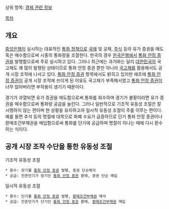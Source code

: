 상위 항목: [[경제 관련 정보]]

[[목차]]

== 개요 ==
[[중앙은행]]이 실시하는 대표적인 [[통화 정책]]으로 [[국채]] 및 공채, [[주식]] 등의 유가 증권을 매도 혹은 매수함으로써 시중의 통화량을 조절한다. 한국의 경우 [[한국은행]]에서 [[통화 안정 증권]]을 발행함으로써 주로 실시하고 있다. 그러나 최근에는 과거와는 달리 [[대한민국]]의 국고채도 꽤 많이 발행된 상태이므로 통화 안정 증권 뿐만 아니라 [[국고채]]를 활용해서도 공개 시장 조작에 나서고 있다. [[통화 안정 증권]] 항목에서도 밝히고 있지만 애초에 [[통화 안정 증권]]이 공개 시장 조작에 쓰이게 된 이유도 국고채가 부족해서였고 [[통화 안정 증권]]이 너무 많아버리면 부작용이 생기기 때문이다.

경기가 과열되면 유가 증권을 매도함으로써 통화를 회수하며 경기가 불황이라면 유가 증권을 매수함으로써 통화량 공급을 늘린다. 그러나 일반적으로 기조적 유동성 조절은 잘 시행하지 않는 편이며 현 상황을 유지하고자 일시적 유동성 조절이 주를 이루는 편이다. 예를 들면 추석 등의 명절에 대목으로 화폐 수요가 급증하므로 단기 통화 안정 증권이나 환매조건부채권을 매입함으로써 통화를 단기에 공급하며 명절이 지나는 때에 다시 환수하는 식이다. 

== 공개 시장 조작 수단을 통한 유동성 조절 ==
기조적 유동성 조절
 * 환수: 장기물 [[통화 안정 증권]] 발행, 증권 단순매각
 * 공급: 잔존만기가 장기인 [[통화 안정 증권]] 환매, 증권 단순 매입
일시적 유동성 조절
 * 환수: 단기물 [[통화 안정 증권]] 발행, [[환매조건부채권]] 매각
 * 공급: 잔준만기가 단기인 [[통화 안정 증권]] 환매, [[환매조건부채권]] 매입
